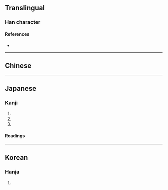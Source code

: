 {{also|潟}}
{{character info/new}}
==Translingual==

===Han character===
{{Han char|rn=85|rad=水|as=13|sn=16|four=|canj=EHXF,XEHXF|ids=⿰氵舃}}

====References====
* {{Han ref|kx=0652.321|hdz=31743.081|uh=6F99|ud=28569}}

----

==Chinese==
{{rfv|zh}}
{{zh-see|潟|v}}

----

==Japanese==
{{rfv|ja}}

===Kanji===
{{ja-kanji|grade=|rs=水13}}

# {{l|en|lagoon}}
# {{l|en|bay}}
# {{l|en|tideland}}

====Readings====
{{ja-readings
|on=せき
|kun=かた-
|nanori=から
}}

----

==Korean==
{{rfv|ko}}

===Hanja===
{{ko-hanja|hangeul=석|eumhun=|rv=seok|mr=sŏk|y=sek}}

# {{defn|lang=ko|sort=水13}}